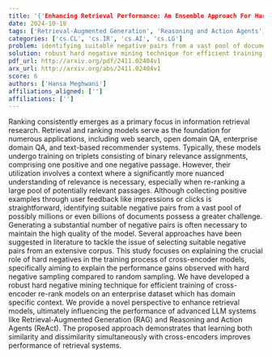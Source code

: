 ```yaml
---
title: '{'Enhancing Retrieval Performance: An Ensemble Approach For Hard Negative Mining'}'
date: 2024-10-18
tags: ['Retrieval-Augmented Generation', 'Reasoning and Action Agents', 'cross-encoder models', 'retrieval performance', 'enterprise dataset', 'negative pairs', 'ranking models', 'hard negative mining', 'information retrieval']
categories: ['cs.CL', 'cs.IR', 'cs.AI', 'cs.LG']
problem: identifying suitable negative pairs from a vast pool of documents
solution: robust hard negative mining technique for efficient training of cross-encoder re-rank models
pdf_url: http://arxiv.org/pdf/2411.02404v1
arx_url: http://arxiv.org/abs/2411.02404v1
score: 6
authors: ['Hansa Meghwani']
affiliations_aligned: ['']
affiliations: ['']
---
```



Ranking consistently emerges as a primary focus in information retrieval research. Retrieval and ranking models serve as the foundation for numerous applications, including web search, open domain QA, enterprise domain QA, and text-based recommender systems. Typically, these models undergo training on triplets consisting of binary relevance assignments, comprising one positive and one negative passage. However, their utilization involves a context where a significantly more nuanced understanding of relevance is necessary, especially when re-ranking a large pool of potentially relevant passages. Although collecting positive examples through user feedback like impressions or clicks is straightforward, identifying suitable negative pairs from a vast pool of possibly millions or even billions of documents possess a greater challenge. Generating a substantial number of negative pairs is often necessary to maintain the high quality of the model. Several approaches have been suggested in literature to tackle the issue of selecting suitable negative pairs from an extensive corpus. This study focuses on explaining the crucial role of hard negatives in the training process of cross-encoder models, specifically aiming to explain the performance gains observed with hard negative sampling compared to random sampling. We have developed a robust hard negative mining technique for efficient training of cross-encoder re-rank models on an enterprise dataset which has domain specific context. We provide a novel perspective to enhance retrieval models, ultimately influencing the performance of advanced LLM systems like Retrieval-Augmented Generation (RAG) and Reasoning and Action Agents (ReAct). The proposed approach demonstrates that learning both similarity and dissimilarity simultaneously with cross-encoders improves performance of retrieval systems.